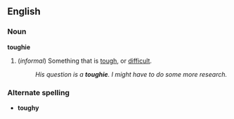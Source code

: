 ==English==
===Noun===
'''toughie'''
#(''informal'') Something that is [[tough]], or [[difficult]].
#:''His question is a '''toughie'''.  I might have to do some more research.''

===Alternate spelling===
*'''toughy'''